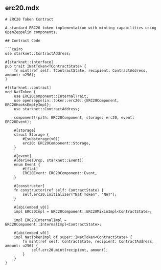 ## erc20.mdx

```mdx
# ERC20 Token Contract

A standard ERC20 token implementation with minting capabilities using OpenZeppelin components.

## Contract Code

```cairo
use starknet::ContractAddress;

#[starknet::interface]
pub trait INatToken<TContractState> {
    fn mint(ref self: TContractState, recipient: ContractAddress, amount: u256);
}

#[starknet::contract]
mod NatToken {
    use ERC20Component::InternalTrait;
    use openzeppelin::token::erc20::{ERC20Component, ERC20HooksEmptyImpl};
    use starknet::ContractAddress;

    component!(path: ERC20Component, storage: erc20, event: ERC20Event);

    #[storage]
    struct Storage {
        #[substorage(v0)]
        erc20: ERC20Component::Storage,
    }

    #[event]
    #[derive(Drop, starknet::Event)]
    enum Event {
        #[flat]
        ERC20Event: ERC20Component::Event,
    }

    #[constructor]
    fn constructor(ref self: ContractState) {
        self.erc20.initializer("Nat Token", "NAT");
    }

    #[abi(embed_v0)]
    impl ERC20Impl = ERC20Component::ERC20MixinImpl<ContractState>;

    impl ERC20InternalImpl = ERC20Component::InternalImpl<ContractState>;

    #[abi(embed_v0)]
    impl NatTokenImpl of super::INatToken<ContractState> {
        fn mint(ref self: ContractState, recipient: ContractAddress, amount: u256) {
            self.erc20.mint(recipient, amount);
        }
    }
}